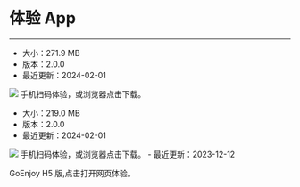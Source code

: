 # 体验 App

- - -

<CardGroup cols={3}>
<Card title="GoEnjoy - Android" href="https://storage.zego.im/GoEnjoy/GoEnjoy.apk" target="_blank">
<ul><li>大小：271.9 MB</li><li>版本：2.0.0</li><li>最近更新：2024-02-01</li></ul>
<Frame width="512" height="auto" caption=""><img src="https://zego-platform-growth.oss-cn-shanghai.aliyuncs.com/official-website/zego/experience-app/img_ktv_app_android.png" /></Frame>
手机扫码体验，或浏览器点击下载。
</Card>
<Card title="GoEnjoy - iOS" href="https://apps.apple.com/cn/app/goenjoy/id1554247729" target="_blank">
<ul><li>大小：219.0 MB</li><li>版本：2.0.0</li><li>最近更新：2024-02-01</li></ul>
<Frame width="512" height="auto" caption=""><img src="https://zego-platform-growth.oss-cn-shanghai.aliyuncs.com/official-website/zego/experience-app/img_ktv_app_ios%402x.png" /></Frame>
手机扫码体验，或浏览器点击下载。
</Card>
<Card title="GoEnjoy - H5" href="https://goenjoy.zego.im/#/mobile/appEntrance" target="_blank">
- 最近更新：2023-12-12

GoEnjoy H5 版,点击打开网页体验。
</Card>
</CardGroup>
